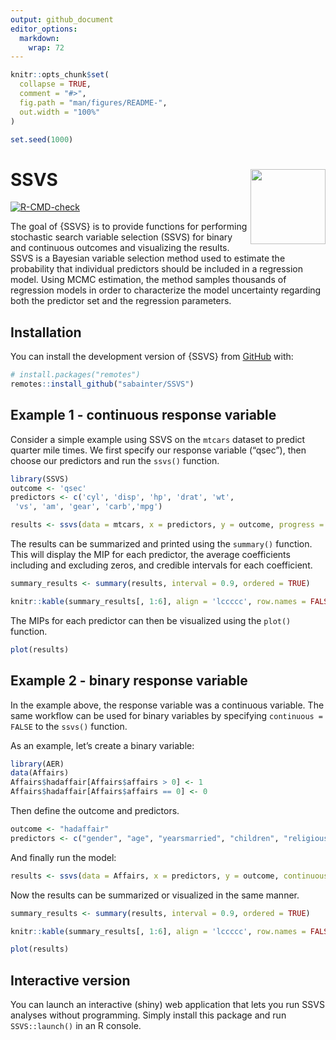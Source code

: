 ```yaml
---
output: github_document
editor_options: 
  markdown: 
    wrap: 72
---
```


<!-- README.md is generated from README.Rmd. Please edit that file -->

```r
knitr::opts_chunk$set(
  collapse = TRUE,
  comment = "#>",
  fig.path = "man/figures/README-",
  out.width = "100%"
)

set.seed(1000)
```

# SSVS <img src="man/figures/logo.png" align="right" width="120"/>

<!-- badges: start -->

[![R-CMD-check](https://github.com/sabainter/SSVS/workflows/R-CMD-check/badge.svg)](https://github.com/sabainter/SSVS/actions)

<!-- badges: end -->

The goal of {SSVS} is to provide functions for performing stochastic
search variable selection (SSVS) for binary and continuous outcomes and
visualizing the results. SSVS is a Bayesian variable selection method
used to estimate the probability that individual predictors should be
included in a regression model. Using MCMC estimation, the method
samples thousands of regression models in order to characterize the
model uncertainty regarding both the predictor set and the regression
parameters.

## Installation

You can install the development version of {SSVS} from
[GitHub](https://github.com/) with:

``` r
# install.packages("remotes")
remotes::install_github("sabainter/SSVS")
```

## Example 1 - continuous response variable

Consider a simple example using SSVS on the `mtcars` dataset to predict
quarter mile times. We first specify our response variable ("qsec"),
then choose our predictors and run the `ssvs()` function.

```r
library(SSVS)
outcome <- 'qsec'
predictors <- c('cyl', 'disp', 'hp', 'drat', 'wt',
 'vs', 'am', 'gear', 'carb','mpg')

results <- ssvs(data = mtcars, x = predictors, y = outcome, progress = FALSE)
```

The results can be summarized and printed using the `summary()`
function. This will display the MIP for each predictor, the average coefficients 
including and excluding zeros, and credible intervals for each coefficient.

```r
summary_results <- summary(results, interval = 0.9, ordered = TRUE)
```

```r
knitr::kable(summary_results[, 1:6], align = 'lccccc', row.names = FALSE)
```

The MIPs for each predictor can then be visualized using the `plot()`
function.

```r
plot(results)
```

## Example 2 - binary response variable

In the example above, the response variable was a continuous variable.
The same workflow can be used for binary variables by specifying
`continuous = FALSE` to the `ssvs()` function.

As an example, let's create a binary variable:

```r
library(AER)
data(Affairs)
Affairs$hadaffair[Affairs$affairs > 0] <- 1
Affairs$hadaffair[Affairs$affairs == 0] <- 0
```

Then define the outcome and predictors.

```r
outcome <- "hadaffair"
predictors <- c("gender", "age", "yearsmarried", "children", "religiousness", "education", "occupation", "rating")
```

And finally run the model:

```r
results <- ssvs(data = Affairs, x = predictors, y = outcome, continuous = FALSE, progress = FALSE)
```

Now the results can be summarized or visualized in the same manner.

```r
summary_results <- summary(results, interval = 0.9, ordered = TRUE)
```

```r
knitr::kable(summary_results[, 1:6], align = 'lccccc', row.names = FALSE)
```

```r
plot(results)
```


## Interactive version

You can launch an interactive (shiny) web application that lets you run
SSVS analyses without programming. Simply install this package and run
`SSVS::launch()` in an R console.
